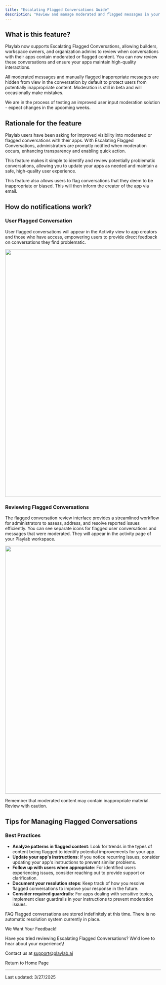 ```yaml
---
title: "Escalating Flagged Conversations Guide"
description: "Review and manage moderated and flagged messages in your Playlab apps"
---
```


## <Icon icon="bell-on" size="24" /> What is this feature?

Playlab now supports Escalating Flagged Conversations, allowing builders, workspace owners, and organization admins to review when conversations with their apps contain moderated or flagged content. You can now review these conversations and ensure your apps maintain high-quality interactions.

<Note>
  All moderated messages and manually flagged inappropriate messages are hidden from view in the conversation by default to protect users from potentially inappropriate content.
</Note>

<Warning>
  Moderation is still in beta and will occasionally make mistakes.
  
  We are in the process of testing an improved user input moderation solution - expect changes in the upcoming weeks.
</Warning>

## <Icon icon="lightbulb" size="24" /> Rationale for the feature

Playlab users have been asking for improved visibility into moderated or flagged conversations with their apps. With Escalating Flagged Conversations, administrators are promptly notified when moderation occurs, enhancing transparency and enabling quick action.

This feature makes it simple to identify and review potentially problematic conversations, allowing you to update your apps as needed and maintain a safe, high-quality user experience.

This feature also allows users to flag conversations that they deem to be inappropriate or biased. This will then inform the creator of the app via email.

## <Icon icon="clipboard-question" size="24" /> How do notifications work?

### User Flagged Conversation

User flagged conversations will appear in the Activity view to app creators and those who have access, empowering users to provide direct feedback on conversations they find problematic.

<img
  height="800"
  src="/images/userflag.gif"
  className="border border-gray-300 rounded-md shadow-sm"
/>

### Reviewing Flagged Conversations

The flagged conversation review interface provides a streamlined workflow for administrators to assess, address, and resolve reported issues efficiently. You can see separate icons for flagged user conversations and messages that were moderated. They will appear in the activity page of your Playlab workspace.

<img
  height="800"
  src="/images/reviewingflags.gif"
  className="border border-gray-300 rounded-md shadow-sm"
/>

<Check>
  Remember that moderated content may contain inappropriate material. Review with caution.
</Check>

## <Icon icon="lightbulb" size="24" /> Tips for Managing Flagged Conversations

### Best Practices

- **Analyze patterns in flagged content**: Look for trends in the types of content being flagged to identify potential improvements for your app.
- **Update your app's instructions**: If you notice recurring issues, consider updating your app's instructions to prevent similar problems.
- **Follow up with users when appropriate**: For identified users experiencing issues, consider reaching out to provide support or clarification.
- **Document your resolution steps**: Keep track of how you resolve flagged conversations to improve your response in the future.
- **Consider required guardrails**: For apps dealing with sensitive topics, implement clear guardrails in your instructions to prevent moderation issues.

<Icon icon="circle-question" size="24" /> FAQ
<Accordion title="How long are flagged conversations stored?">
  Flagged conversations are stored indefinitely at this time. There is no automatic resolution system currently in place.
</Accordion>

<Icon icon="bullhorn" size="24" /> We Want Your Feedback\!

<Info>
  Have you tried reviewing Escalating Flagged Conversations? We'd love to hear about your experience\!

  Contact us at [support@playlab.ai](mailto:support@playlab.ai)
</Info>

<div className="mt-8">
Return to Home Page

</div>

---

Last updated: 3/27/2025